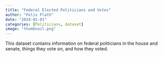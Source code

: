 ```yaml
---
title: "Federal Elected Politicians and Votes"
author: "Felix Flath"
date: "2024-01-01"
categories: [Politicians, dataset]
image: "thumbnail.png"
---
```


This dataset contains information on federal politicians in the house and senate, things they vote on, and how they voted.
